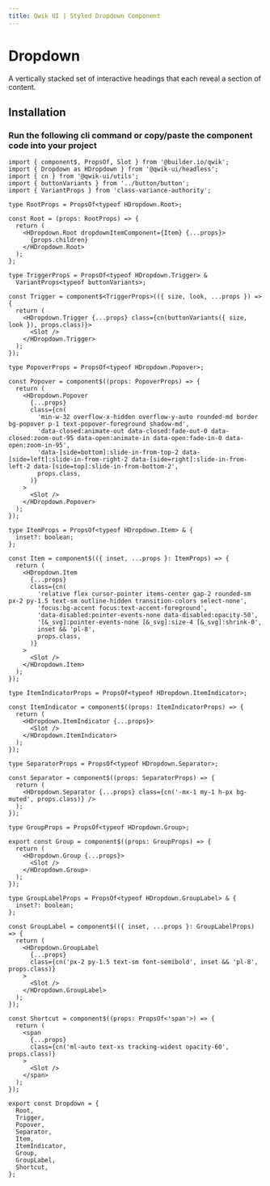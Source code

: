 ```yaml
---
title: Qwik UI | Styled Dropdown Component
---
```




<StatusBanner status={statusByComponent.styled.Dropdown} />

# Dropdown

A vertically stacked set of interactive headings that each reveal a section of content.

<ShowcaseHero />


## Installation

### Run the following cli command or copy/paste the component code into your project

```tsx
import { component$, PropsOf, Slot } from '@builder.io/qwik';
import { Dropdown as HDropdown } from '@qwik-ui/headless';
import { cn } from '@qwik-ui/utils';
import { buttonVariants } from '../button/button';
import { VariantProps } from 'class-variance-authority';

type RootProps = PropsOf<typeof HDropdown.Root>;

const Root = (props: RootProps) => {
  return (
    <HDropdown.Root dropdownItemComponent={Item} {...props}>
      {props.children}
    </HDropdown.Root>
  );
};

type TriggerProps = PropsOf<typeof HDropdown.Trigger> &
  VariantProps<typeof buttonVariants>;

const Trigger = component$<TriggerProps>(({ size, look, ...props }) => {
  return (
    <HDropdown.Trigger {...props} class={cn(buttonVariants({ size, look }), props.class)}>
      <Slot />
    </HDropdown.Trigger>
  );
});

type PopoverProps = PropsOf<typeof HDropdown.Popover>;

const Popover = component$((props: PopoverProps) => {
  return (
    <HDropdown.Popover
      {...props}
      class={cn(
        'min-w-32 overflow-x-hidden overflow-y-auto rounded-md border bg-popover p-1 text-popover-foreground shadow-md',
        'data-closed:animate-out data-closed:fade-out-0 data-closed:zoom-out-95 data-open:animate-in data-open:fade-in-0 data-open:zoom-in-95',
        'data-[side=bottom]:slide-in-from-top-2 data-[side=left]:slide-in-from-right-2 data-[side=right]:slide-in-from-left-2 data-[side=top]:slide-in-from-bottom-2',
        props.class,
      )}
    >
      <Slot />
    </HDropdown.Popover>
  );
});

type ItemProps = PropsOf<typeof HDropdown.Item> & {
  inset?: boolean;
};

const Item = component$(({ inset, ...props }: ItemProps) => {
  return (
    <HDropdown.Item
      {...props}
      class={cn(
        'relative flex cursor-pointer items-center gap-2 rounded-sm px-2 py-1.5 text-sm outline-hidden transition-colors select-none',
        'focus:bg-accent focus:text-accent-foreground',
        'data-disabled:pointer-events-none data-disabled:opacity-50',
        '[&_svg]:pointer-events-none [&_svg]:size-4 [&_svg]:shrink-0',
        inset && 'pl-8',
        props.class,
      )}
    >
      <Slot />
    </HDropdown.Item>
  );
});

type ItemIndicatorProps = PropsOf<typeof HDropdown.ItemIndicator>;

const ItemIndicator = component$((props: ItemIndicatorProps) => {
  return (
    <HDropdown.ItemIndicator {...props}>
      <Slot />
    </HDropdown.ItemIndicator>
  );
});

type SeparatorProps = PropsOf<typeof HDropdown.Separator>;

const Separator = component$((props: SeparatorProps) => {
  return (
    <HDropdown.Separator {...props} class={cn('-mx-1 my-1 h-px bg-muted', props.class)} />
  );
});

type GroupProps = PropsOf<typeof HDropdown.Group>;

export const Group = component$((props: GroupProps) => {
  return (
    <HDropdown.Group {...props}>
      <Slot />
    </HDropdown.Group>
  );
});

type GroupLabelProps = PropsOf<typeof HDropdown.GroupLabel> & {
  inset?: boolean;
};

const GroupLabel = component$(({ inset, ...props }: GroupLabelProps) => {
  return (
    <HDropdown.GroupLabel
      {...props}
      class={cn('px-2 py-1.5 text-sm font-semibold', inset && 'pl-8', props.class)}
    >
      <Slot />
    </HDropdown.GroupLabel>
  );
});

const Shortcut = component$((props: PropsOf<'span'>) => {
  return (
    <span
      {...props}
      class={cn('ml-auto text-xs tracking-widest opacity-60', props.class)}
    >
      <Slot />
    </span>
  );
});

export const Dropdown = {
  Root,
  Trigger,
  Popover,
  Separator,
  Item,
  ItemIndicator,
  Group,
  GroupLabel,
  Shortcut,
};
```